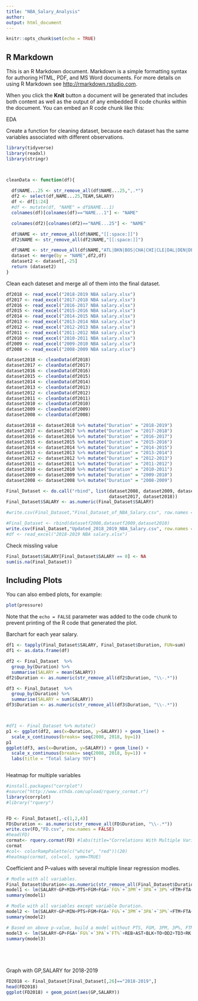 ```yaml
---
title: "NBA_Salary_Analysis"
author:
output: html_document
---
```


```r
knitr::opts_chunk$set(echo = TRUE)
```

## R Markdown

This is an R Markdown document. Markdown is a simple formatting syntax for authoring HTML, PDF, and MS Word documents. For more details on using R Markdown see <http://rmarkdown.rstudio.com>.

When you click the **Knit** button a document will be generated that includes both content as well as the output of any embedded R code chunks within the document. You can embed an R code chunk like this:

EDA

Create a function for cleaning dataset, because each dataset has the same variables associated with different observations.
```r
library(tidyverse)
library(readxl)
library(stringr)



cleanData <- function(df){
 
  df$NAME...25 <- str_remove_all(df$NAME...25,",.*")
  df2 <- select(df,NAME...25,TEAM,SALARY)
  df <- df[1:24]
  #df <- mutate(df, "NAME" = df$NAME...1)
  colnames(df)[colnames(df)=="NAME...1"] <- "NAME"

  colnames(df2)[colnames(df2)=="NAME...25"] <- "NAME"

  df$NAME <- str_remove_all(df$NAME,"[[:space:]]")
  df2$NAME <- str_remove_all(df2$NAME,"[[:space:]]")

  df$NAME <- str_remove_all(df$NAME,"ATL|BKN|BOS|CHA|CHI|CLE|DAL|DEN|DET|GSW|HOU|IND|LAC|LAL|MEM|MIA|MIL|MIN|NOP|NYK|OKC|OKC|ORL|PHI|PHX|POR|SAC|SAS|TOR|UTA|WAS|\\/")
  dataset <- merge(by = "NAME",df2,df)
  dataset2 <- dataset[,-25]
  return (dataset2)
}
```

Clean each dateset and merge all of them into the final dataset.
```r
df2018 <- read_excel("2018-2019 NBA salary.xlsx")
df2017 <- read_excel("2017-2018 NBA salary.xlsx")
df2016 <- read_excel("2016-2017 NBA salary.xlsx")
df2015 <- read_excel("2015-2016 NBA salary.xlsx")
df2014 <- read_excel("2014-2015 NBA salary.xlsx")
df2013 <- read_excel("2013-2014 NBA salary.xlsx")
df2012 <- read_excel("2012-2013 NBA salary.xlsx")
df2011 <- read_excel("2011-2012 NBA salary.xlsx")
df2010 <- read_excel("2010-2011 NBA salary.xlsx")
df2009 <- read_excel("2009-2010 NBA salary.xlsx")
df2008 <- read_excel("2008-2009 NBA salary.xlsx")

dataset2018 <- cleanData(df2018)
dataset2017 <- cleanData(df2017)
dataset2016 <- cleanData(df2016)
dataset2015 <- cleanData(df2015)
dataset2014 <- cleanData(df2014)
dataset2013 <- cleanData(df2013)
dataset2012 <- cleanData(df2012)
dataset2011 <- cleanData(df2011)
dataset2010 <- cleanData(df2010)
dataset2009 <- cleanData(df2009)
dataset2008 <- cleanData(df2008)

dataset2018 <- dataset2018 %>% mutate("Duration" = "2018-2019")
dataset2017 <- dataset2017 %>% mutate("Duration" = "2017-2018")
dataset2016 <- dataset2016 %>% mutate("Duration" = "2016-2017")
dataset2015 <- dataset2015 %>% mutate("Duration" = "2015-2016")
dataset2014 <- dataset2014 %>% mutate("Duration" = "2014-2015")
dataset2013 <- dataset2013 %>% mutate("Duration" = "2013-2014")
dataset2012 <- dataset2012 %>% mutate("Duration" = "2012-2013")
dataset2011 <- dataset2011 %>% mutate("Duration" = "2011-2012")
dataset2010 <- dataset2010 %>% mutate("Duration" = "2010-2011")
dataset2009 <- dataset2009 %>% mutate("Duration" = "2009-2010")
dataset2008 <- dataset2008 %>% mutate("Duration" = "2008-2009")

Final_Dataset <- do.call("rbind", list(dataset2008, dataset2009, dataset2010, dataset2011, dataset2012, dataset2013, dataset2014, dataset2015, dataset2016,
                                       dataset2017, dataset2018))
Final_Dataset$SALARY <- as.numeric(Final_Dataset$SALARY)

#write.csv(Final_Dataset,"Final_Dataset_of_NBA_Salary.csv", row.names = FALSE)

#Final_Dataset <- rbind(datasetf2008,datasetf2009,dataset2010)
write.csv(Final_Dataset,"Updated_2018_2019_NBA_Salary.csv", row.names = FALSE)
#df <- read_excel("2018-2019 NBA salary.xlsx")


```
Check missling value
```r
Final_Dataset$SALARY[Final_Dataset$SALARY == 0] <- NA
sum(is.na(Final_Dataset))
```


## Including Plots

You can also embed plots, for example:

```r
plot(pressure)
```

Note that the `echo = FALSE` parameter was added to the code chunk to prevent printing of the R code that generated the plot.

Barchart for each year salary.
```r
df1 <- tapply(Final_Dataset$SALARY, Final_Dataset$Duration, FUN=sum)
df1 <- as.data.frame(df)

df2 <- Final_Dataset  %>% 
  group_by(Duration) %>% 
  summarise(SALARY = mean(SALARY))
df2$Duration <- as.numeric(str_remove_all(df2$Duration, "\\-.*"))

df3 <- Final_Dataset  %>% 
  group_by(Duration) %>% 
  summarise(SALARY = sum(SALARY))
df3$Duration <- as.numeric(str_remove_all(df3$Duration, "\\-.*"))



#df1 <- Final_Dataset %>% mutate() 
p1 <- ggplot(df2, aes(x=Duration, y=SALARY)) + geom_line() +
  scale_x_continuous(breaks= seq(2008, 2018, by=1))
p1
ggplot(df3, aes(x=Duration, y=SALARY)) + geom_line() +
  scale_x_continuous(breaks= seq(2008, 2018, by=1)) +
  labs(title = "Total Salary YOY")



```
Heatmap for multiple variables

```r
#install.packages("corrplot")
#source("http://www.sthda.com/upload/rquery_cormat.r")
library(corrplot)
#library("rquery")


FD <- Final_Dataset[,-c(1,2,4)]
FD$Duration <- as.numeric(str_remove_all(FD$Duration, "\\-.*"))
write.csv(FD,"FD.csv", row.names = FALSE)
#head(FD)
cormat<- rquery.cormat(FD) #labs(title="Correlations With Multiple Variables")
cormat
#col<- colorRampPalette(c("white", "red"))(20)
#heatmap(cormat, col=col, symm=TRUE) 
```
Coefficient and P-values with several multiple linear regression modles. 
```r

# Modle with all variables.
Final_Dataset$Duration<-as.numeric(str_remove_all(Final_Dataset$Duration,"\\-.*"))
model1 <- lm(SALARY~GP+MIN+PTS+FGM+FGA+`FG%`+`3PM`+`3PA`+`3P%`+FTM+FTA+`FT%`+REB+AST+STL+BLK+TO+DD2+TD3+PER+RK+Duration, data = Final_Dataset)
summary(model1)

# Modle with all variables except variable Duration.
model2 <- lm(SALARY~GP+MIN+PTS+FGM+FGA+`FG%`+`3PM`+`3PA`+`3P%`+FTM+FTA+`FT%`+REB+AST+STL+BLK+TO+DD2+TD3+PER+RK, data = Final_Dataset)
summary(model2)

# Based on above p-value, build a model without PTS, FGM, 3PM, 3P%, FTM, FTA, MIN, STL, PER:
model3 <- lm(SALARY~GP+FGA+`FG%`+`3PA`+`FT%`+REB+AST+BLK+TO+DD2+TD3+RK, data = Final_Dataset)
summary(model3)






```
Graph with GP,SALARY for 2018-2019
```r
FD2018 <- Final_Dataset[Final_Dataset[,26]=="2018-2019",]
head(FD2018)
ggplot(FD2018) + geom_point(aes(GP,SALARY))
```
